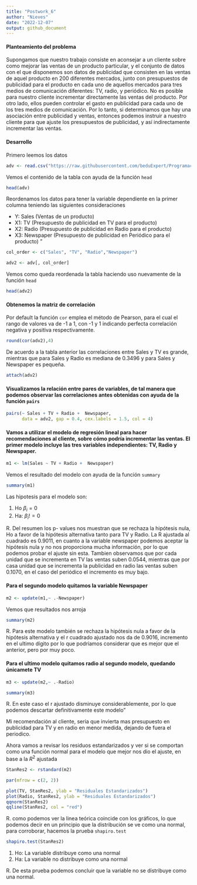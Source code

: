 ```yaml
---
title: "Postwork_6"
author: "Nieves"
date: "2022-12-07"
output: github_document
---
```


#### Planteamiento del problema
Supongamos que nuestro trabajo consiste en aconsejar a un cliente sobre
como mejorar las ventas de un producto particular, y el conjunto de datos
con el que disponemos son datos de publicidad que consisten en las ventas
de aquel producto en 200 diferentes mercados, junto con presupuestos de
publicidad para el producto en cada uno de aquellos mercados para tres
medios de comunicación diferentes: TV, radio, y periódico. No es posible
para nuestro cliente incrementar directamente las ventas del producto. Por
otro lado, ellos pueden controlar el gasto en publicidad para cada uno de
los tres medios de comunicación. Por lo tanto, si determinamos que hay una
asociación entre publicidad y ventas, entonces podemos instruir a nuestro
cliente para que ajuste los presupuestos de publicidad, y así
indirectamente incrementar las ventas.

#### Desarrollo
Primero leemos los datos

```r
adv <- read.csv("https://raw.githubusercontent.com/beduExpert/Programacion-R-Santander-2022/main/Sesion-06/data/advertising.csv")
```

Vemos el contenido de la tabla con ayuda de la función `head`

```r
head(adv)
```

Reordenamos los datos para tener la variable dependiente en la primer columna teniendo las siguientes consideraciones

- Y: Sales (Ventas de un producto)
- X1: TV (Presupuesto de publicidad en TV para el producto)
- X2: Radio (Presupuesto de publicidad en Radio para el producto)
- X3: Newspaper (Presupuesto de publicidad en Periódico para el producto) "


```r
col_order <- c("Sales", "TV", "Radio","Newspaper")
```

```r
adv2 <- adv[, col_order]
```

Vemos como queda reordenada la tabla haciendo uso nuevamente de la función `head`

```r
head(adv2)
```

#### Obtenemos la matriz de correlación
Por default la función `cor` emplea el método de Pearson, para el cual el rango de valores va de -1 a 1,
con -1 y 1 indicando perfecta correlación negativa y positiva respectivamente. 


```r
round(cor(adv2),4)
```

De acuerdo a la tabla anterior las correlaciones entre Sales y TV  es grande, 
mientras que para Sales y Radio es mediana de 0.3496 y para 
Sales y Newspaper es pequeña.


```r
attach(adv2)
```

#### Visualizamos la relación entre pares de variables, de tal manera que podemos observar las correlaciones antes obtenidas con ayuda de la función `pairs`


```r
pairs(~ Sales + TV + Radio +  Newspaper, 
      data = adv2, gap = 0.4, cex.labels = 1.5, col = 4)
```

#### Vamos a utilizar el modelo de regresión lineal para hacer recomendaciones al cliente, sobre cómo podría incrementar las ventas. El primer modelo incluye las tres variables independientes: TV, Radio y Newspaper.


```r
m1 <- lm(Sales ~ TV + Radio +  Newspaper)
```

Vemos el resultado del modelo con ayuda de la función `summary`

```r
summary(m1)
```

Las hipotesis para el modelo son: 

1. Ho $\beta_i =0$ 
2. Ha: $\beta_i != 0$

R. Del resumen los p- values nos muestran que se rechaza la hipótesis nula, 
Ho a favor de la hipótesis alternativa tanto para TV  y Radio. La R ajustada al cuadrado es 0.9011, en cuanto a la variable newspaper podemos aceptar la hipótesis nula y no nos proporciona mucha información, por lo que podemos probar el ajuste sin esta. Tambien observamos que por cada unidad que se incrementa en TV  las ventas suben 0.0544, mientras que por casa unidad que se incrementa la publicidad en radio las ventas suben 0.1070, en el caso del periódico el incremento es muy bajo.
 
#### Para el segundo modelo quitamos la variable Newspaper

```r
m2 <- update(m1,~ .-Newspaper)
```

Vemos que resultados nos arroja

```r
summary(m2)
```

R. Para este modelo también se rechaza la hipótesis nula a favor de la hipótesis alternativa
y el r cuadrado ajustado nos da de 0.9016, incremento en el ultimo dígito por lo que podríamos considerar que es mejor que el anterior, pero por muy poco.

#### Para el ultimo modelo quitamos radio al segundo modelo, quedando únicamete TV

```r
m3 <- update(m2,~ .-Radio)
```

```r
summary(m3)
```

R. En este caso el r ajustado disminuye considerablemente, por lo que podemos descartar 
definitivamente este modelo"

 Mi recomendación al cliente, seria que invierta mas presupuesto en publicidad para TV
 y en radio en menor medida, dejando de fuera el periodico.
 
 Ahora vamos a revisar los residuos estandarizados y ver si se comportan como una función normal para el modelo que mejor nos dio el ajuste, en base a la $R^
2$ ajustada

```r
StanRes2 <- rstandard(m2) 
```

```r
par(mfrow = c(2, 2))

plot(TV, StanRes2, ylab = "Residuales Estandarizados")
plot(Radio, StanRes2, ylab = "Residuales Estandarizados")
qqnorm(StanRes2)
qqline(StanRes2, col = "red")
```

R. como podemos ver la linea teórica coincide con los gráficos, lo que podemos 
decir en un principio que la distribución se ve como una normal, para corroborar, hacemos la prueba `shapiro.test`


```r
shapiro.test(StanRes2)
```

1. Ho: La variable distribuye como una normal
2. Ha: La variable no distribuye como una normal

R. De esta prueba podemos concluir que la variable no se distribuye como una normal. 




